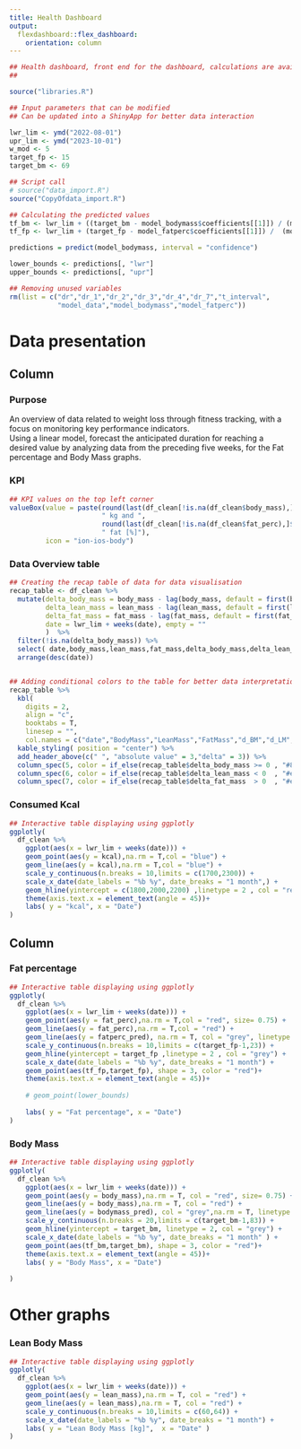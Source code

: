 ```yaml
---
title: Health Dashboard
output:
  flexdashboard::flex_dashboard:
    orientation: column
---
```


```r


## Health dashboard, front end for the dashboard, calculations are available in the data import R script
## 

source("libraries.R")

## Input parameters that can be modified
## Can be updated into a ShinyApp for better data interaction

lwr_lim <- ymd("2022-08-01")
upr_lim <- ymd("2023-10-01")
w_mod <- 5
target_fp <- 15
target_bm <- 69

## Script call 
# source("data_import.R")
source("CopyOfdata_import.R")

## Calculating the predicted values
tf_bm <- lwr_lim + ((target_bm - model_bodymass$coefficients[[1]]) / (model_bodymass$coefficients[[2]]))*7
tf_fp <- lwr_lim + (target_fp - model_fatperc$coefficients[[1]]) /  (model_fatperc$coefficients[[2]])*7

predictions = predict(model_bodymass, interval = "confidence")

lower_bounds <- predictions[, "lwr"]
upper_bounds <- predictions[, "upr"]

## Removing unused variables 
rm(list = c("dr","dr_1","dr_2","dr_3","dr_4","dr_7","t_interval",
            "model_data","model_bodymass","model_fatperc"))


```


Data presentation {data-icon="fa-table"}
=====================================     

Column {data-width=500}
-----------------------------------------------------------------------

### Purpose {data-height=100}

An overview of data related to weight loss through fitness tracking, with a focus on monitoring key performance indicators.  
Using a linear model, forecast the anticipated duration for reaching a desired value by analyzing data from the preceding five weeks, for the Fat percentage and Body Mass graphs.

### KPI 

```r

## KPI values on the top left corner 
valueBox(value = paste(round(last(df_clean[!is.na(df_clean$body_mass),]$body_mass),2),
                       " kg and ", 
                       round(last(df_clean[!is.na(df_clean$fat_perc),]$fat_perc),2),
                       " fat [%]"),
         icon = "ion-ios-body")

```

### Data Overview table {data-height=250}

```r

## Creating the recap table of data for data visualisation
recap_table <- df_clean %>%
  mutate(delta_body_mass = body_mass - lag(body_mass, default = first(body_mass)),
         delta_lean_mass = lean_mass - lag(lean_mass, default = first(lean_mass)),
         delta_fat_mass = fat_mass - lag(fat_mass, default = first(fat_mass)),
         date = lwr_lim + weeks(date), empty = ""
         )  %>% 
  filter(!is.na(delta_body_mass)) %>% 
  select( date,body_mass,lean_mass,fat_mass,delta_body_mass,delta_lean_mass,delta_fat_mass) %>% 
  arrange(desc(date))


## Adding conditional colors to the table for better data interpretation
recap_table %>%
  kbl(
    digits = 2,
    align = "c",
    booktabs = T,
    linesep = "",
    col.names = c("date","BodyMass","LeanMass","FatMass","d_BM","d_LM","d_FM")) %>% 
  kable_styling( position = "center") %>%
  add_header_above(c(" ", "absolute value" = 3,"delta" = 3)) %>% 
  column_spec(5, color = if_else(recap_table$delta_body_mass >= 0 , "#808080","#009FFF")) %>% 
  column_spec(6, color = if_else(recap_table$delta_lean_mass < 0  , "#ec2F4B","#009FFF")) %>% 
  column_spec(7, color = if_else(recap_table$delta_fat_mass  > 0  , "#ec2F4B","#009FFF")) 

```

### Consumed Kcal {data-height=250}

```r

## Interactive table displaying using ggplotly
ggplotly(
  df_clean %>%
    ggplot(aes(x = lwr_lim + weeks(date))) +
    geom_point(aes(y = kcal),na.rm = T,col = "blue") +
    geom_line(aes(y = kcal),na.rm = T,col = "blue") +
    scale_y_continuous(n.breaks = 10,limits = c(1700,2300)) +
    scale_x_date(date_labels = "%b %y", date_breaks = "1 month",) +
    geom_hline(yintercept = c(1800,2000,2200) ,linetype = 2 , col = "red")+
    theme(axis.text.x = element_text(angle = 45))+
    labs( y = "kcal", x = "Date")
)

```




Column {data-width=500}
-----------------------------------------------------------------------

### Fat percentage

```r

## Interactive table displaying using ggplotly
ggplotly(
  df_clean %>% 
    ggplot(aes(x = lwr_lim + weeks(date))) +
    geom_point(aes(y = fat_perc),na.rm = T,col = "red", size= 0.75) +
    geom_line(aes(y = fat_perc),na.rm = T,col = "red") +
    geom_line(aes(y = fatperc_pred), na.rm = T, col = "grey", linetype = 3) +
    scale_y_continuous(n.breaks = 10,limits = c(target_fp-1,23)) +
    geom_hline(yintercept = target_fp ,linetype = 2 , col = "grey") +
    scale_x_date(date_labels = "%b %y", date_breaks = "1 month") + 
    geom_point(aes(tf_fp,target_fp), shape = 3, color = "red")+
    theme(axis.text.x = element_text(angle = 45))+
    
    # geom_point(lower_bounds)
    
    labs( y = "Fat percentage", x = "Date")
)

```

### Body Mass

```r

## Interactive table displaying using ggplotly
ggplotly(
  df_clean %>%   
    ggplot(aes(x = lwr_lim + weeks(date))) +
    geom_point(aes(y = body_mass),na.rm = T, col = "red", size= 0.75) +
    geom_line(aes(y = body_mass),na.rm = T, col = "red") +
    geom_line(aes(y = bodymass_pred), col = "grey",na.rm = T, linetype = 3) +
    scale_y_continuous(n.breaks = 20,limits = c(target_bm-1,83)) +
    geom_hline(yintercept = target_bm, linetype = 2, col = "grey") +
    scale_x_date(date_labels = "%b %y", date_breaks = "1 month" ) +
    geom_point(aes(tf_bm,target_bm), shape = 3, color = "red")+
    theme(axis.text.x = element_text(angle = 45))+
    labs( y = "Body Mass", x = "Date")
  
)

```

Other graphs {data-icon="fa-signal"}
===================================== 

### Lean Body Mass

```r

## Interactive table displaying using ggplotly
ggplotly(
  df_clean %>% 
    ggplot(aes(x = lwr_lim + weeks(date))) +
    geom_point(aes(y = lean_mass),na.rm = T, col = "red") +
    geom_line(aes(y = lean_mass),na.rm = T, col = "red") +
    scale_y_continuous(n.breaks = 10,limits = c(60,64)) +
    scale_x_date(date_labels = "%b %y", date_breaks = "1 month") +
    labs( y = "Lean Body Mass [kg]",  x = "Date" )
)

```

 

